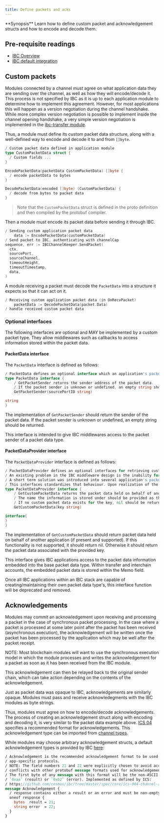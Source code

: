 ```yaml
---
title: Define packets and acks
---
```


<Note>
**Synopsis**
Learn how to define custom packet and acknowledgement structs and how to encode and decode them.
</Note>

<Note>

## Pre-requisite readings

* [IBC Overview](/docs/ibc/next/ibc/overview)
* [IBC default integration](/docs/ibc/next/ibc/integration)

</Note>

## Custom packets

Modules connected by a channel must agree on what application data they are sending over the
channel, as well as how they will encode/decode it. This process is not specified by IBC as it is up
to each application module to determine how to implement this agreement. However, for most
applications this will happen as a version negotiation during the channel handshake. While more
complex version negotiation is possible to implement inside the channel opening handshake, a very
simple version negotiation is implemented in the [ibc-transfer module](https://github.com/cosmos/ibc-go/tree/main/modules/apps/transfer/module.go).

Thus, a module must define its custom packet data structure, along with a well-defined way to
encode and decode it to and from `[]byte`.

```go expandable
/ Custom packet data defined in application module
type CustomPacketData struct {
  / Custom fields ...
}

EncodePacketData(packetData CustomPacketData) []byte {
  / encode packetData to bytes
}

DecodePacketData(encoded []byte) (CustomPacketData) {
  / decode from bytes to packet data
}
```

> Note that the `CustomPacketData` struct is defined in the proto definition and then compiled by the protobuf compiler.

Then a module must encode its packet data before sending it through IBC.

```go expandable
/ Sending custom application packet data
    data := EncodePacketData(customPacketData)
/ Send packet to IBC, authenticating with channelCap
sequence, err := IBCChannelKeeper.SendPacket(
  ctx,
  sourcePort,
  sourceChannel,
  timeoutHeight,
  timeoutTimestamp,
  data,
)
```

A module receiving a packet must decode the `PacketData` into a structure it expects so that it can
act on it.

```go
/ Receiving custom application packet data (in OnRecvPacket)
    packetData := DecodePacketData(packet.Data)
/ handle received custom packet data
```

### Optional interfaces

The following interfaces are optional and MAY be implemented by a custom packet type.
They allow middlewares such as callbacks to access information stored within the packet data.

#### PacketData interface

The `PacketData` interface is defined as follows:

```go
/ PacketData defines an optional interface which an application's packet data structure may implement.
type PacketData interface {
	/ GetPacketSender returns the sender address of the packet data.
	/ If the packet sender is unknown or undefined, an empty string should be returned.
	GetPacketSender(sourcePortID string)

string
}
```

The implementation of `GetPacketSender` should return the sender of the packet data.
If the packet sender is unknown or undefined, an empty string should be returned.

This interface is intended to give IBC middlewares access to the packet sender of a packet data type.

#### PacketDataProvider interface

The `PacketDataProvider` interface is defined as follows:

```go
/ PacketDataProvider defines an optional interfaces for retrieving custom packet data stored on behalf of another application.
/ An existing problem in the IBC middleware design is the inability for a middleware to define its own packet data type and insert packet sender provided information.
/ A short term solution was introduced into several application's packet data to utilize a memo field to carry this information on behalf of another application.
/ This interfaces standardizes that behaviour. Upon realization of the ability for middleware's to define their own packet data types, this interface will be deprecated and removed with time.
type PacketDataProvider interface {
	/ GetCustomPacketData returns the packet data held on behalf of another application.
	/ The name the information is stored under should be provided as the key.
	/ If no custom packet data exists for the key, nil should be returned.
	GetCustomPacketData(key string)

interface{
}
}
```

The implementation of `GetCustomPacketData` should return packet data held on behalf of another application (if present and supported).
If this functionality is not supported, it should return nil. Otherwise it should return the packet data associated with the provided key.

This interface gives IBC applications access to the packet data information embedded into the base packet data type.
Within transfer and interchain accounts, the embedded packet data is stored within the Memo field.

Once all IBC applications within an IBC stack are capable of creating/maintaining their own packet data type's, this interface function will be deprecated and removed.

## Acknowledgements

Modules may commit an acknowledgement upon receiving and processing a packet in the case of synchronous packet processing.
In the case where a packet is processed at some later point after the packet has been received (asynchronous execution), the acknowledgement
will be written once the packet has been processed by the application which may be well after the packet receipt.

NOTE: Most blockchain modules will want to use the synchronous execution model in which the module processes and writes the acknowledgement
for a packet as soon as it has been received from the IBC module.

This acknowledgement can then be relayed back to the original sender chain, which can take action
depending on the contents of the acknowledgement.

Just as packet data was opaque to IBC, acknowledgements are similarly opaque. Modules must pass and
receive acknowledegments with the IBC modules as byte strings.

Thus, modules must agree on how to encode/decode acknowledgements. The process of creating an
acknowledgement struct along with encoding and decoding it, is very similar to the packet data
example above. [ICS 04](https://github.com/cosmos/ibc/blob/master/spec/core/ics-004-channel-and-packet-semantics#acknowledgement-envelope)
specifies a recommended format for acknowledgements. This acknowledgement type can be imported from
[channel types](https://github.com/cosmos/ibc-go/tree/main/modules/core/04-channel/types).

While modules may choose arbitrary acknowledgement structs, a default acknowledgement types is provided by IBC [here](https://github.com/cosmos/ibc-go/blob/main/proto/ibc/core/channel/v1/channel.proto):

```protobuf expandable
/ Acknowledgement is the recommended acknowledgement format to be used by
/ app-specific protocols.
/ NOTE: The field numbers 21 and 22 were explicitly chosen to avoid accidental
/ conflicts with other protobuf message formats used for acknowledgements.
/ The first byte of any message with this format will be the non-ASCII values
/ `0xaa` (result) or `0xb2` (error). Implemented as defined by ICS:
/ https://github.com/cosmos/ibc/tree/master/spec/core/ics-004-channel-and-packet-semantics#acknowledgement-envelope
message Acknowledgement {
  / response contains either a result or an error and must be non-empty
  oneof response {
    bytes  result = 21;
    string error  = 22;
  }
}
```
